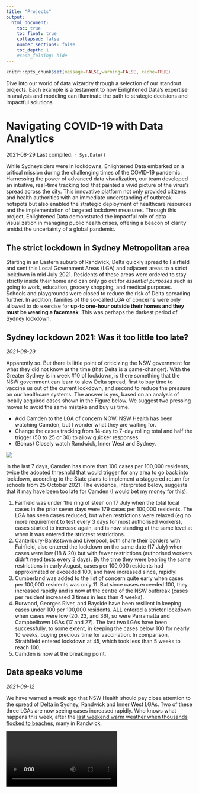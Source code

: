 ```yaml
---
title: "Projects"
output:
  html_document:
    toc: true
    toc_float: true
    collapsed: false
    number_sections: false
    toc_depth: 1
    #code_folding: hide
---
```


```r
knitr::opts_chunk$set(message=FALSE,warning=FALSE, cache=TRUE)
```

Dive into our world of data wizardry through a selection of our standout projects. Each example is a testament to how Enlightened Data's expertise in analysis and modeling can illuminate the path to strategic decisions and impactful solutions.


# Navigating COVID-19 with Data Analytics

2021-08-29 Last compiled: `r Sys.Date()`

While Sydneysiders were in lockdowns, Enlightened Data embarked on a critical mission during the challenging times of the COVID-19 pandemic. Harnessing the power of advanced data visualization, our team developed an intuitive, real-time tracking tool that painted a vivid picture of the virus's spread across the city. This innovative platform not only provided citizens and health authorities with an immediate understanding of outbreak hotspots but also enabled the strategic deployment of healthcare resources and the implementation of targeted lockdown measures. Through this project, Enlightened Data demonstrated the impactful role of data visualization in managing public health crises, offering a beacon of clarity amidst the uncertainty of a global pandemic.


## The strict lockdown in Sydney Metropolitan area
Starting in an Eastern suburb of Randwick, Delta quickly spread to Fairfield and sent this Local Government Areas (LGA) and adjacent areas to a strict lockdown in mid July 2021. Residents of these areas were ordered to stay strictly inside their home and can only go out for *essential purposes* such as going to work, education, grocery shopping, and medical purposes. Schools and playgrounds were closed to reduce the risk of Delta spreading further. In addition, families of the so-called LGA of concerns were only allowed to do exercise for **up-to one-hour outside their homes and they must be wearing a facemask**. This was perhaps the darkest period of Sydney lockdown. 


## Sydney lockdown 2021: Was it too little too late?
*2021-08-29*

Apparently so. But there is little point of criticizing the NSW government for what they did not know at the time (that Delta is a game-changer). 
With the Greater Sydney is in week #10 of lockdown, is there something that the NSW government can learn to slow Delta spread, first to buy time to vaccine us out of the current lockdown, and second to reduce the pressure on our healthcare systems. 
The answer is yes, based on an analysis of locally acquired cases shown in the Figure below. We suggest two pressing moves to avoid the same mistake and buy us time.

- Add Camden to the LGA of concern NOW. NSW Health has been watching Camden, but I wonder what they are waiting for. 
- Change the cases tracking from 14-day to 7-day rolling total and half the trigger (50 to 25 or 30) to allow quicker responses. 
- (Bonus) Closely watch Randwick, Inner West and Sydney. 

</div>
<div class="col-lg-12">

![](images/covid19_lga.jpg)
</div>


In the last 7 days, Camden has more than 100 cases per 100,000 residents, twice the adopted threshold that would trigger for any area to go back into lockdown, according to the State plans to implement a staggered return for schools from 25 October 2021. The evidence, interpreted below, suggests that it may have been too late for Camden (I would bet my money for this).

1. Fairfield was under 'the ring of steel' on 17 July when the total local cases in the prior seven days were 179 cases per 100,000 residents. The LGA has seen cases reduced, but when restrictions were relaxed (eg no more requirement to test every 3 days for most authorised workers), cases started to increase again, and is now standing at the same level at when it was entered the strictest restrictions. 
2. Canterbury-Bankstown and Liverpool, both share their borders with Fairfield, also entered the lockdown on the same date (17 July) when cases were low (18 & 20) but with fewer restrictions (authorised workers didn't need tests every 3 days). By the time they were bearing the same restrictions in early August, cases per 100,000 residents had approximated or exceeded 100, and have increased since, rapidly! 
3. Cumberland was added to the list of concern quite early when cases per 100,000 residents was only 11. But since cases exceeded 100, they increased rapidly and is now at the centre of the NSW outbreak (cases per resident increased 3 times in less than 4 weeks).
4. Burwood, Georges River, and Bayside have been resilient in keeping cases under 100 per 100,000 residents. ALL entered a stricter lockdown when cases were low (20, 23, and 36), so were Parramatta and Campbelltown LGAs (17 and 27). The last two LGAs have been successfully, to some extent, in keeping the cases below 100 for nearly 10 weeks, buying precious time for vaccination. In comparison, Strathfield entered lockdown at 45, which took less than 5 weeks to reach 100. 
5. Camden is now at the breaking point. 


## Data speaks volume
*2021-09-12*

We have warned a week ago that NSW Health should pay close attention to the spread of Delta in Sydney, Randwick and Inner West LGAs. Two of these three LGAs are now seeing cases increased rapidly. Who knows what happens this week, after the [last weekend warm weather when thousands flocked to beaches](https://www.9news.com.au/national/sydneysiders-flock-to-beaches-as-temperatures-soar/00b0cda9-7dfe-4358-be6a-944b835913c5), many in Randwick.

<video controls>
  <source src="videos/active_cases_LGA_metro.mp4" type="video/mp4">
  Your browser does not support the video tag.
</video>


## How quickly Delta strain spread to regional NSW 
*2021-09-19*

Have NSW cases peaked? 
Likely so, but that varies by where you were in NSW. In most of the 12 LGAs of concern, cases trended down in the last two weeks. In Central Coast and South Coast, however, cases are still increasing rapidly. 

The worst is over for the Southwest areas but regional NSW is bearing the load... 

<video controls>
  <source src="videos/active_cases_LGA.mp4" type="video/mp4">
  Your browser does not support the video tag.
</video>

# Values of Road Safety 
*2017 Dec to 2024 Feb*

*Client:* Austroads.

*Methodology:* 
- Data collection: Stated Preference Survey.
- Data analysis: Advanced Choice Modelling.

*Partners:* [Deloitte Access Economics](https://www.deloitte.com/au/en/services/economics.html) and [Taverner Research](https://taverner.com.au/).


## Background
Have you ever pondered how the worth of road safety is gauged by economists, or in other words, how they determine the value of a human life in these analyses? 

The **Value of Statistical Life** (VSL) is a fascinating concept used to tackle these questions, especially when it comes to making our roads safer. Instead of putting a price tag on life itself, VSL estimates how much people are collectively willing to spend to reduce the risk of fatal accidents. For instance, if a group is ready to pay `$`50 each for a safety feature that lessens the chance of a fatal car accident by 1 in 100,000, then the VSL is pegged at `$`5 million (`$`50 x 100,000). This calculation helps in assessing whether the cost of road safety measures, like new traffic signals or stricter speed enforcement, is justified by the benefits, namely saving lives and preventing injuries. It's a way for decision-makers to prioritise safey measures and make informed choices, ensuring that investments in safety deliver the most *bang for the buck* in protecting our communities.

How could modellers estimate the amount of money that **people are collectively willing to spend to reduce road cashes** and **the chance of involving in a certain type of road crash** such as fatal or major injury that requires hospitalisation? Economists terms these concepts as a **Willingness To Pay** (WTP) value and a **crash probability**. These are the two vital inputs for the estimation of the VSL. 

What do we need to do the get these values? Two things, really. High quality data and good behavioural models. 


## Collecting data 


## Developing behavioural models


## Estimating the VSL



# Valuing Urban Realm
*2023-05-20*

*Client:* Sydney Metro

*Methodology:* 
- Data collection: Stated Preference Survey
- Data analysis: Best-Worst Choice Modelling

*Partners:* [Deloitte Access Economics](https://www.deloitte.com/au/en/services/economics.html) and [Taverner Research](https://taverner.com.au/)

## Data collection

## Analysis method

## Outcomes